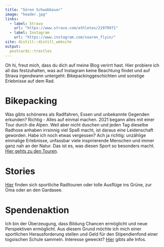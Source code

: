 ```yaml
---
title: "Sören Schwabbauer"
image: "header.jpg"
links:
  - label: Strava
    url: "https://www.strava.com/athletes/21979971"
  - label: Instagram
    url: "https://www.instagram.com/soaren_flyin/"
site: distill::distill_website
output:
  postcards::trestles
---
```

Oh hi, freut mich, dass du dich auf meine Blog verirrt hast. Hier probiere ich all das festzuhalten, was auf Instagram keine Beachtung findet und auf Strava irgendwann untergeht: Bikepackinggeschichten und sonstige Erlebnisse auf dem Rad.

# Bikepacking
Was gibts schöneres als Radlfahren, Essen und unbekannte Gegenden erkunden? Richtig - Alles auf einmal machen. 2021 begann alles mit einer Tour durch die Alpen. Weil aber nicht duschen und jeden Tag dieselbe Radhose anhaben irrsinnig viel Spaß macht, ist daraus eine Leidenschaft geworden. Habe ich noch etwas vergessen? Ach ja richtig: unzählige einmalige Erlebnisse, unfassbar viele inspirierende Menschen und immer ganz nah an der Natur. Das ist es, was diesen Sport so besonders macht. [Hier gehts zu den Touren](https://soeren-schwabbauer.github.io/blog/bikepacking.html).


# Stories
[Hier](https://soeren-schwabbauer.github.io/blog/stories.html) finden sich sportliche Radltouren oder tolle Ausflüge ins Grüne, zur Oma oder an den Gardasee. 

# Spendenaktion
Ich bin der Überzeugung, dass Bildung Chancen ermöglicht und neue Perspektiven ermöglicht. Aus diesem Grund möchte ich mich einer sportlichen Herausforderung stellen und Geld für den Stipendienfond einer togoischen Schule sammeln. Interesse geweckt? [Hier](https://soeren-schwabbauer.github.io/blog/spendenaktion.html) gibts alle Infos.